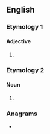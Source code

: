 ==English==

===Etymology 1===

====Adjective====
{{head|en|comparative adjective}}

# {{en-comparative of|daft}}

===Etymology 2===

====Noun====
{{en-noun}}

# {{obsolete spelling of|daughter|lang=en}}

===Anagrams===
* {{anagrams|en|a=adefrt|farted|rafted}}